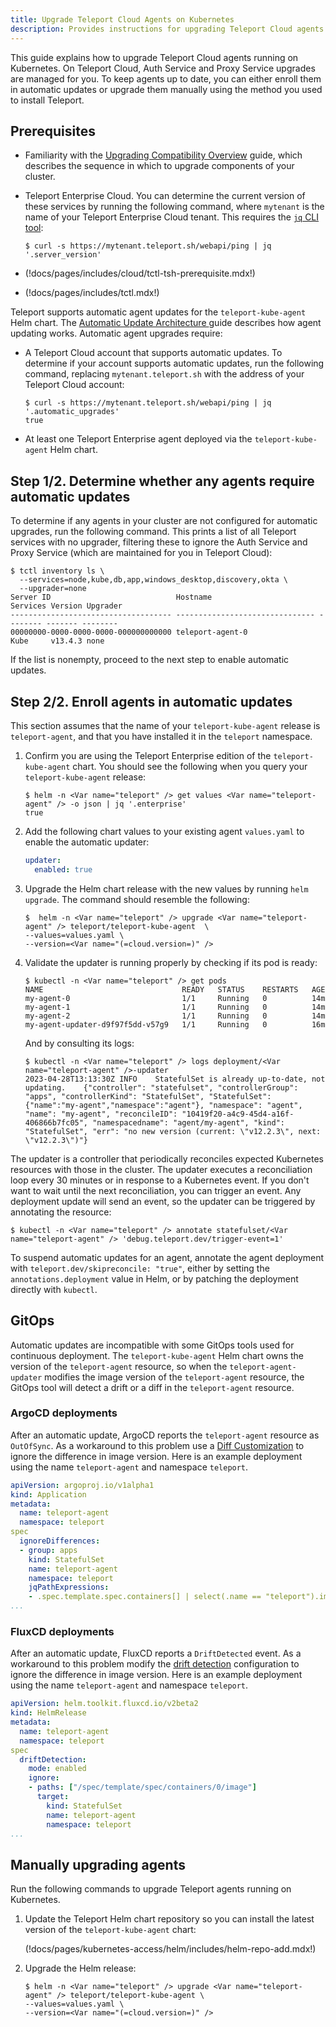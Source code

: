 ```yaml
---
title: Upgrade Teleport Cloud Agents on Kubernetes
description: Provides instructions for upgrading Teleport Cloud agents that run on Kubernetes. 
---
```


This guide explains how to upgrade Teleport Cloud agents running on Kubernetes.
On Teleport Cloud, Auth Service and Proxy Service upgrades are managed for you.
To keep agents up to date, you can either enroll them in automatic updates or
upgrade them manually using the method you used to install Teleport.

## Prerequisites

- Familiarity with the [Upgrading Compatibility Overview](./overview.mdx) guide,
  which describes the sequence in which to upgrade components of your cluster.

- Teleport Enterprise Cloud. You can determine the current version of these
  services by running the following command, where `mytenant` is the name of
  your Teleport Enterprise Cloud tenant. This requires the
  [`jq` CLI tool](https://jqlang.github.io/jq/):

  ```code
  $ curl -s https://mytenant.teleport.sh/webapi/ping | jq '.server_version'
  ```

- (!docs/pages/includes/cloud/tctl-tsh-prerequisite.mdx!)

- (!docs/pages/includes/tctl.mdx!)

Teleport supports automatic agent updates for the `teleport-kube-agent` Helm
chart. The [Automatic Update Architecture
](../architecture/agent-update-management.mdx) guide describes how agent
updating works. Automatic agent upgrades require:

- A Teleport Cloud account that supports automatic updates. To determine if
  your account supports automatic updates, run the following command, replacing
  `mytenant.teleport.sh` with the address of your Teleport Cloud account:

  ```code
  $ curl -s https://mytenant.teleport.sh/webapi/ping | jq '.automatic_upgrades'
  true
  ```
- At least one Teleport Enterprise agent deployed via the `teleport-kube-agent`
  Helm chart.

## Step 1/2. Determine whether any agents require automatic updates

To determine if any agents in your cluster are not configured for automatic
upgrades, run the following command. This prints a list of all Teleport services
with no upgrader, filtering these to ignore the Auth Service and Proxy Service
(which are maintained for you in Teleport Cloud):

```code
$ tctl inventory ls \
  --services=node,kube,db,app,windows_desktop,discovery,okta \
  --upgrader=none
Server ID                            Hostname                        Services Version Upgrader
------------------------------------ ------------------------------- -------- ------- --------
00000000-0000-0000-0000-000000000000 teleport-agent-0                Kube     v13.4.3 none
```

If the list is nonempty, proceed to the next step to enable automatic updates.

## Step 2/2. Enroll agents in automatic updates

This section assumes that the name of your `teleport-kube-agent` release is
`teleport-agent`, and that you have installed it in the `teleport` namespace.

1. Confirm you are using the Teleport Enterprise edition of the
   `teleport-kube-agent` chart. You should see the following when you query your
   `teleport-kube-agent` release:

   ```code
   $ helm -n <Var name="teleport" /> get values <Var name="teleport-agent" /> -o json | jq '.enterprise'
   true   
   ```

1. Add the following chart values to your existing agent `values.yaml` to enable
   the automatic updater:

   ```yaml
   updater:
     enabled: true
   ```

1. Upgrade the Helm chart release with the new values by running `helm upgrade`.
   The command should resemble the following:

   ```code
   $  helm -n <Var name="teleport" /> upgrade <Var name="teleport-agent" /> teleport/teleport-kube-agent  \
   --values=values.yaml \
   --version=<Var name="(=cloud.version=)" />
   ```

1. Validate the updater is running properly by checking if its pod is ready:

   ```code
   $ kubectl -n <Var name="teleport" /> get pods
   NAME                               READY   STATUS    RESTARTS   AGE
   my-agent-0                         1/1     Running   0          14m
   my-agent-1                         1/1     Running   0          14m
   my-agent-2                         1/1     Running   0          14m
   my-agent-updater-d9f97f5dd-v57g9   1/1     Running   0          16m
   ```
   
   And by consulting its logs:
   
   ```code
   $ kubectl -n <Var name="teleport" /> logs deployment/<Var name="teleport-agent" />-updater
   2023-04-28T13:13:30Z	INFO	StatefulSet is already up-to-date, not updating.	{"controller": "statefulset", "controllerGroup": "apps", "controllerKind": "StatefulSet", "StatefulSet": {"name":"my-agent","namespace":"agent"}, "namespace": "agent", "name": "my-agent", "reconcileID": "10419f20-a4c9-45d4-a16f-406866b7fc05", "namespacedname": "agent/my-agent", "kind": "StatefulSet", "err": "no new version (current: \"v12.2.3\", next: \"v12.2.3\")"}
   ```

The updater is a controller that periodically reconciles expected Kubernetes
resources with those in the cluster. The updater executes a reconciliation loop
every 30 minutes or in response to a Kubernetes event. If you don't want to wait
until the next reconciliation, you can trigger an event. Any deployment update
will send an event, so the updater can be triggered by annotating the resource:

```code
$ kubectl -n <Var name="teleport" /> annotate statefulset/<Var name="teleport-agent" /> 'debug.teleport.dev/trigger-event=1'
```

To suspend automatic updates for an agent, annotate the agent deployment with
`teleport.dev/skipreconcile: "true"`, either by setting the
`annotations.deployment` value in Helm, or by patching the deployment directly
with `kubectl`.

## GitOps

Automatic updates are incompatible with some GitOps tools used for continuous deployment.
The `teleport-kube-agent` Helm chart owns the version of the `teleport-agent` resource,
so when the `teleport-agent-updater` modifies the image version of the `teleport-agent`
resource, the GitOps tool will detect a drift or a diff in the `teleport-agent` resource.

### ArgoCD deployments

After an automatic update, ArgoCD reports the `teleport-agent` resource as `OutOfSync`.
As a workaround to this problem use a [Diff Customization](https://argo-cd.readthedocs.io/en/stable/user-guide/diffing/#diffing-customization)
to ignore the difference in image version. Here is an example deployment using the
name `teleport-agent` and namespace `teleport`.

```yaml
apiVersion: argoproj.io/v1alpha1
kind: Application
metadata:
  name: teleport-agent
  namespace: teleport
spec
  ignoreDifferences:
  - group: apps
    kind: StatefulSet
    name: teleport-agent
    namespace: teleport
    jqPathExpressions:
    - .spec.template.spec.containers[] | select(.name == "teleport").image
...
```

### FluxCD deployments

After an automatic update, FluxCD reports a `DriftDetected` event. As a workaround
to this problem modify the [drift detection](https://fluxcd.io/flux/components/helm/helmreleases/#drift-detection)
configuration to ignore the difference in image version. Here is an example deployment
using the name `teleport-agent` and namespace `teleport`.

```yaml
apiVersion: helm.toolkit.fluxcd.io/v2beta2
kind: HelmRelease
metadata:
  name: teleport-agent
  namespace: teleport
spec
  driftDetection:
    mode: enabled
    ignore:
    - paths: ["/spec/template/spec/containers/0/image"]
      target:
        kind: StatefulSet
        name: teleport-agent
        namespace: teleport
...
```

## Manually upgrading agents

Run the following commands to upgrade Teleport agents running on Kubernetes.

1. Update the Teleport Helm chart repository so you can install the latest
   version of the `teleport-kube-agent` chart:

      (!docs/pages/kubernetes-access/helm/includes/helm-repo-add.mdx!)

1. Upgrade the Helm release:

   ```code
   $ helm -n <Var name="teleport" /> upgrade <Var name="teleport-agent" /> teleport/teleport-kube-agent \
   --values=values.yaml \
   --version=<Var name="(=cloud.version=)" />
   ```


